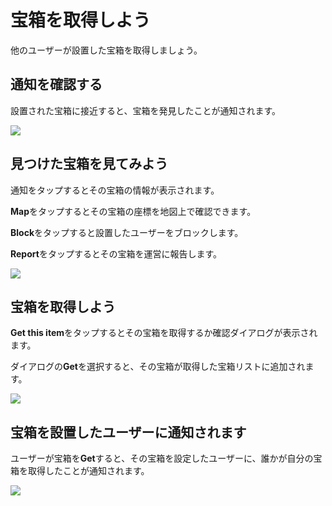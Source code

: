 # 宝箱を取得しよう

他のユーザーが設置した宝箱を取得しましょう。

## 通知を確認する

設置された宝箱に接近すると、宝箱を発見したことが通知されます。

![](./img12.jpg)

## 見つけた宝箱を見てみよう

通知をタップするとその宝箱の情報が表示されます。

**Map**をタップするとその宝箱の座標を地図上で確認できます。

**Block**をタップすると設置したユーザーをブロックします。

**Report**をタップするとその宝箱を運営に報告します。

![](./img13.jpg)

## 宝箱を取得しよう

**Get this item**をタップするとその宝箱を取得するか確認ダイアログが表示されます。

ダイアログの**Get**を選択すると、その宝箱が取得した宝箱リストに追加されます。

![](./img14.jpg)

## 宝箱を設置したユーザーに通知されます

ユーザーが宝箱を**Get**すると、その宝箱を設定したユーザーに、誰かが自分の宝箱を取得したことが通知されます。

![](./img15.jpg)